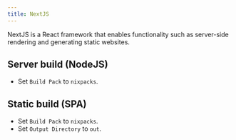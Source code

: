 ```yaml
---
title: NextJS
---
```


NextJS is a React framework that enables functionality such as server-side rendering and generating static websites.

## Server build (NodeJS)

- Set `Build Pack` to `nixpacks`.

## Static build (SPA)

- Set `Build Pack` to `nixpacks`.
- Set `Output Directory` to `out`.
